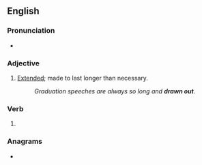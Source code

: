 {{also|drawn-out}}
==English==

===Pronunciation===
* {{audio|en|en-us-drawn-out.ogg|Audio (US)}}

===Adjective===
{{en-adj}}

# [[extended|Extended]]; made to last longer than necessary.
#: ''Graduation speeches are always so long and '''drawn out'''.''
#: {{syn|en|prolonged|protracted}}

===Verb===
{{head|en|verb form}}

# {{past participle of|en|draw out|nocat=1}}

===Anagrams===
* {{anagrams|en|a=adnortuw|outdrawn|untoward}}